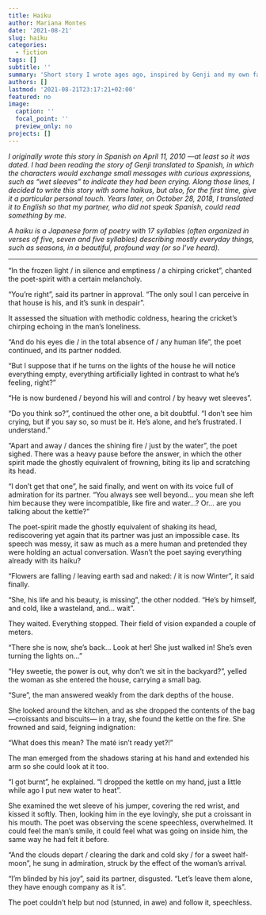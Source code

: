 ```yaml
---
title: Haiku
author: Mariana Montes
date: '2021-08-21'
slug: haiku
categories:
  - fiction
tags: []
subtitle: ''
summary: 'Short story I wrote ages ago, inspired by Genji and my own fantasies.'
authors: []
lastmod: '2021-08-21T23:17:21+02:00'
featured: no
image:
  caption: ''
  focal_point: ''
  preview_only: no
projects: []
---
```


*I originally wrote this story in Spanish on April 11, 2010 ---at least so it was dated. I had been reading the story of Genji translated to Spanish, in which the characters would exchange small messages with curious expressions, such as "wet sleeves" to indicate they had been crying. Along those lines, I decided to write this story with some haikus, but also, for the first time, give it a particular personal touch. Years later, on October 28, 2018, I translated it to English so that my partner, who did not speak Spanish, could read something by me.*

*A haiku is a Japanese form of poetry with 17 syllables (often organized in verses of five, seven and five syllables) describing mostly everyday things, such as seasons, in a beautiful, profound way (or so I've heard).*

<hr>

"In the frozen light / in silence and emptiness / a chirping cricket", chanted the poet-spirit with a certain melancholy.

"You’re right", said its partner in approval. "The only soul I can perceive in that house is his, and it’s sunk in despair".

It assessed the situation with methodic coldness, hearing the cricket’s chirping echoing in the man’s loneliness.

"And do his eyes die / in the total absence of / any human life", the poet continued, and its partner nodded.

"But I suppose that if he turns on the lights of the house he will notice everything empty, everything artificially lighted in contrast to what he’s feeling, right?"

"He is now burdened / beyond his will and control / by heavy wet sleeves".

"Do you think so?", continued the other one, a bit doubtful. "I don’t see him crying, but if you say so, so must be it. He’s alone, and he’s frustrated. I understand."

"Apart and away / dances the shining fire / just by the water", the poet sighed. There was a heavy pause before the answer, in which the other spirit made the ghostly equivalent of frowning, biting its lip and scratching its head.

"I don’t get that one", he said finally, and went on with its voice full of admiration for its partner. "You always see well beyond… you mean she left him because they were incompatible, like fire and water…? Or… are you talking about the kettle?"

The poet-spirit made the ghostly equivalent of shaking its head, rediscovering yet again that its partner was just an impossible case. Its speech was messy, it saw as much as a mere human and pretended they were holding an actual conversation. Wasn’t the poet saying everything already with its haiku?

"Flowers are falling / leaving earth sad and naked: / it is now Winter", it said finally.

"She, his life and his beauty, is missing", the other nodded. "He’s by himself, and cold, like a wasteland, and… wait".

They waited. Everything stopped. Their field of vision expanded a couple of meters.

"There she is now, she’s back… Look at her! She just walked in! She’s even turning the lights on…"

"Hey sweetie, the power is out, why don’t we sit in the backyard?", yelled the woman as she entered the house, carrying a small bag.

"Sure", the man answered weakly from the dark depths of the house.

She looked around the kitchen, and as she dropped the contents of the bag ---croissants and biscuits--- in a tray, she found the kettle on the fire. She frowned and said, feigning indignation:

"What does this mean? The maté isn’t ready yet?!"

The man emerged from the shadows staring at his hand and extended his arm so she could look at it too.

"I got burnt", he explained. "I dropped the kettle on my hand, just a little while ago I put new water to heat".

She examined the wet sleeve of his jumper, covering the red wrist, and kissed it softly. Then, looking him in the eye lovingly, she put a croissant in his mouth.
The poet was observing the scene speechless, overwhelmed. It could feel the man’s smile, it could feel what was going on inside him, the same way he had felt it before.

"And the clouds depart / clearing the dark and cold sky / for a sweet half-moon", he sung in admiration, struck by the effect of the woman’s arrival.

"I’m blinded by his joy", said its partner, disgusted. "Let’s leave them alone, they have enough company as it is".

The poet couldn’t help but nod (stunned, in awe) and follow it, speechless.
